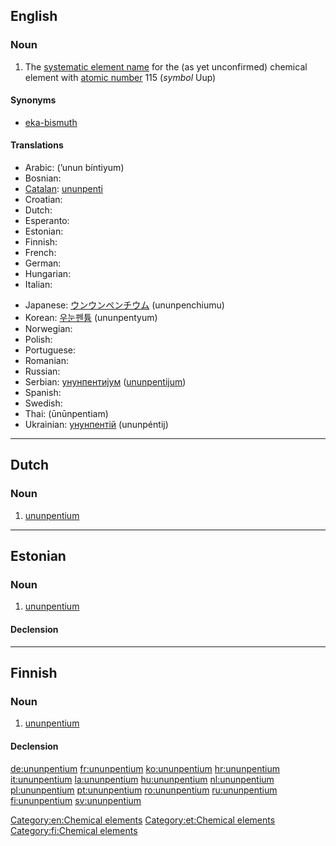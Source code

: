 ==English==
{{elements|Uup|ununquadium|Uuq|ununhexium|Uuh}}

===Noun===
{{en-noun|-}}
{{wikipedia}}

# The [[systematic element name]] for the (as yet unconfirmed) chemical element with [[atomic number]] 115 (''symbol'' Uup)

====Synonyms====
* [[eka-bismuth]]

====Translations====
{{trans-top|chemical element}}
* Arabic: {{Arab|[[أنون بينتيوم]]}} (’unun bíntiyum) {{m}}
* Bosnian: {{t-|bs|ununpentium|m}}
* [[Catalan]]: [[ununpenti]] {{m}}
* Croatian: {{t+|hr|ununpentij|m}}
* Dutch: {{t+|nl|ununpentium|n}}
* Esperanto: {{t-|eo|ununpentio|xs=Esperanto}}
* Estonian: {{t-|et|ununpentium}}
* Finnish: {{t+|fi|ununpentium}}
* French: {{t+|fr|ununpentium|m}}
* German: {{t+|de|Ununpentium|n}}
* Hungarian: {{t+|hu|ununpentium}}
* Italian: {{t+|it|ununpentio|m}}
{{trans-mid}}
* Japanese: [[ウンウンペンチウム]] (ununpenchiumu)
* Korean: [[우눈펜튬]] (ununpentyum)
* Norwegian: {{t-|no|ununpentium}}
* Polish: {{t+|pl|ununpentium|m}}
* Portuguese: {{t+|pt|ununpentio|m}}
* Romanian: {{t+|ro|ununpentiu|n}}
* Russian: {{t+|ru|унунпентий|m|tr=ununpéntij}}
* Serbian: [[унунпентијум]] ([[ununpentijum]]) {{m}}
* Spanish: {{t+|es|ununpentio|m}}
* Swedish: {{t+|sv|ununpentium}}
* Thai: {{Thai|[[อูนอูนเพนเทียม]]}} (ūnūnpentiam)
* Ukrainian: [[унунпентій]] (ununpéntij) {{m}}
{{trans-bottom}}

[[Category:en:Chemical elements]]

----

==Dutch==
{{wikipedia|lang=nl}}
{{elements|Uup|ununquadium|Uuq|ununhexium|Uuh|lang=nl}}

===Noun===
{{nl-noun|n|-|-}}

# [[#English|ununpentium]]

----

==Estonian==

===Noun===
{{et-noun|ununpentiumi|ununpentiumi|par2=ununpentiumit}}

# [[#English|ununpentium]]

====Declension====
{{et-decl-seminar|ununpentium}}
{{et-decl-redel|ununpentium}}

[[Category:et:Chemical elements]]

----

==Finnish==
{{wikipedia|lang=fi}}

===Noun===
{{fi-noun}}

# [[#English|ununpentium]]

====Declension====
{{fi-decl-tuoli|ununpentium|nopl=1}}

[[Category:fi:Chemical elements]]

[[de:ununpentium]]
[[fr:ununpentium]]
[[ko:ununpentium]]
[[hr:ununpentium]]
[[it:ununpentium]]
[[la:ununpentium]]
[[hu:ununpentium]]
[[nl:ununpentium]]
[[pl:ununpentium]]
[[pt:ununpentium]]
[[ro:ununpentium]]
[[ru:ununpentium]]
[[fi:ununpentium]]
[[sv:ununpentium]]